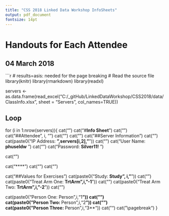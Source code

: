 ```yaml
---
title: "CSS 2018 Linked Data Workshop InfoSheets"
output: pdf_document
fontsize: 14pt
---
```

# Handouts for Each Attendee
##  04 March 2018

\fontfamily{cmr}
\fontsize{12}{22}
\selectfont

\newpage


```r
# results=asis: needed for the page breaking
# Read the source file
library(knitr)
library(rmarkdown)
library(readxl)

servers <- as.data.frame(read_excel("C:/_gitHub/LinkedDataWorkshop/CSS2018/data/ClassInfo.xlsx", sheet = "Servers", col_names=TRUE))

## Loop
for (i in 1:nrow(servers)){
  cat("\n\n")
  cat("#**Info Sheet**\n")
  cat("\n\n")
  cat("##Attendee", i, "\n")
  cat("\n\n")
  cat("\n\n")
  cat("##Server Information  ")
  cat("\n\n")
  cat(paste0("IP Address: **",servers[i,2],"**\n"))
  cat("\n\n")
  cat("User Name: **phuseldw** \n")
  cat("\n\n")
  cat("Password: **Silver11!** \n")

  cat("\n\n")
  
  cat("****")
  cat("\n\n")
  cat("\n\n")
  
  cat("##Values for Exercises\n")
  cat(paste0("Study:  **Study", i,"**\n"))
  cat("\n\n")
  cat(paste0("Treat Arm One: **TrtArm",i,"-1**\n"))
  cat("\n\n")
  cat(paste0("Treat Arm Two: **TrtArm",i,"-2**\n"))
  cat("\n\n")  
  
  cat(paste0("Person One: \t**Person",i,"1**\n"))
  cat("\n\n")  
  cat(paste0("Person Two: **Person",i,"2**\n"))
  cat("\n\n")  
  cat(paste0("Person Three: **Person",i,"3**\n"))
  cat("\n\n")
  cat("\n\n\\pagebreak\n")
}